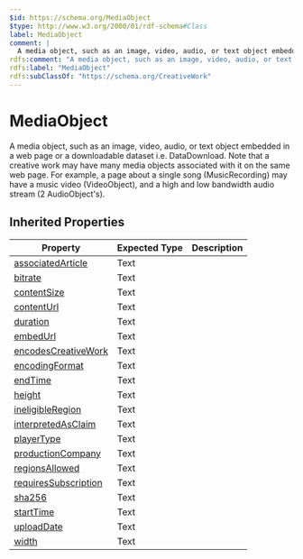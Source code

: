 ```yaml
---
$id: https://schema.org/MediaObject
$type: http://www.w3.org/2000/01/rdf-schema#Class
label: MediaObject
comment: |
  A media object, such as an image, video, audio, or text object embedded in a web page or a downloadable dataset i.e. DataDownload. Note that a creative work may have many media objects associated with it on the same web page. For example, a page about a single song (MusicRecording) may have a music video (VideoObject), and a high and low bandwidth audio stream (2 AudioObject's).
rdfs:comment: "A media object, such as an image, video, audio, or text object embedded in a web page or a downloadable dataset i.e. DataDownload. Note that a creative work may have many media objects associated with it on the same web page. For example, a page about a single song (MusicRecording) may have a music video (VideoObject), and a high and low bandwidth audio stream (2 AudioObject's)."
rdfs:label: "MediaObject"
rdfs:subClassOf: "https://schema.org/CreativeWork"
---
```


# MediaObject

A media object, such as an image, video, audio, or text object embedded in a web page or a downloadable dataset i.e. DataDownload. Note that a creative work may have many media objects associated with it on the same web page. For example, a page about a single song (MusicRecording) may have a music video (VideoObject), and a high and low bandwidth audio stream (2 AudioObject's).

## Inherited Properties

| Property | Expected Type | Description |
| --- | --- | --- |
| [associatedArticle](https://schema.org/associatedArticle) | Text |  |
| [bitrate](https://schema.org/bitrate) | Text |  |
| [contentSize](https://schema.org/contentSize) | Text |  |
| [contentUrl](https://schema.org/contentUrl) | Text |  |
| [duration](https://schema.org/duration) | Text |  |
| [embedUrl](https://schema.org/embedUrl) | Text |  |
| [encodesCreativeWork](https://schema.org/encodesCreativeWork) | Text |  |
| [encodingFormat](https://schema.org/encodingFormat) | Text |  |
| [endTime](https://schema.org/endTime) | Text |  |
| [height](https://schema.org/height) | Text |  |
| [ineligibleRegion](https://schema.org/ineligibleRegion) | Text |  |
| [interpretedAsClaim](https://schema.org/interpretedAsClaim) | Text |  |
| [playerType](https://schema.org/playerType) | Text |  |
| [productionCompany](https://schema.org/productionCompany) | Text |  |
| [regionsAllowed](https://schema.org/regionsAllowed) | Text |  |
| [requiresSubscription](https://schema.org/requiresSubscription) | Text |  |
| [sha256](https://schema.org/sha256) | Text |  |
| [startTime](https://schema.org/startTime) | Text |  |
| [uploadDate](https://schema.org/uploadDate) | Text |  |
| [width](https://schema.org/width) | Text |  |
